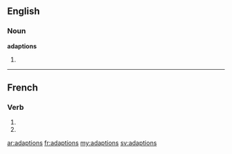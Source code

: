 ==English==

===Noun===
'''adaptions'''

# {{plural of|[[adaption]]}}

----

==French==

===Verb===
{{fr-verb-form}}

# {{form of|[[first-person|First-person]] [[plural]] [[imperfect indicative]]|adapter|lang=fr}}
# {{form of|[[first-person|First-person]] [[plural]] [[present subjunctive]]|adapter|lang=fr}}

[[ar:adaptions]]
[[fr:adaptions]]
[[my:adaptions]]
[[sv:adaptions]]